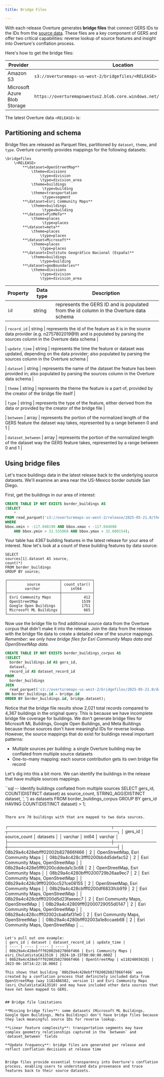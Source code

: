 ```yaml
---
title: Bridge Files

---
```


With each release Overture generates **bridge files** that connect GERS IDs to the IDs from the [source data](../attribution). These files are a key component of GERS and offer two critical capabilities: reverse lookup of source features and insight into Overture's conflation process. 

Here's how to get the bridge files:

| Provider | Location |
| ----------- | -------- |
| Amazon S3 | `s3://overturemaps-us-west-2/bridgefiles/<RELEASE>` |
| Microsoft Azure Blob Storage | `https://overturemapswestus2.blob.core.windows.net/bridgefiles/<RELEASE>` |

The latest Overture data `<RELEASE>` is: <QueryBuilder query="__OVERTURE_RELEASE/" language="text"></QueryBuilder>

## Partitioning and schema

Bridge files are released as Parquet files, partitioned by `dataset`, `theme`, and `type`. Overture currently provides mappings for the following datasets:

```
\bridgefiles
    \<RELEASE>
        **\dataset=OpenStreetMap**
            \theme=divisions
                \type=division
                \type=division_area
            \theme=buildings
                 \type=building
            \theme=transportation
                 \type=segment
        **\dataset=Esri Community Maps**
            \theme=buildings
                 \type=building
        **\dataset=PinMeTo**
            \theme=places
                 \type=places
        **\dataset=meta**
            \theme=places
                \type=places
        **\dataset=Microsoft**
            \theme=places
                \type=places
        **\dataset=Instituto Geográfico Nacional (España)**
            \theme=buildings
                \type=building
        **\dataset=geoBoundaries**
            \theme=divisions
                \type=division
                \type=division_area

```


| Property | Data type | Description |
| ---- | ---- | ---- |
| `id` | string | represents the GERS ID and is populated from the id column in the Overture data schema |

| `record_id` | string | represents the id of the feature as it is in the source data provider (e.g. n2757802019@9) and is populated by parsing the sources column in the Overture data schema |

| `update_time` | string | represents the time the feature or dataset was updated, depending on the data provider; also populated by parsing the sources column in the Overture schema |

| `dataset` | string | represents the name of the dataset the feature has been provided in; also populated by parsing the sources column in the Overture data schema |

| `theme` | string | represents the theme the feature is a part of, provided by the creator of the bridge file itself |

| `type` | string | represents the type of the feature, either derived from the data or provided by the creator of the bridge file |

| `between` | array<double> | represents the portion of the normalized length of the GERS feature the dataset way takes, represented by a range between 0 and 1 |

| `dataset_between` | array<double> | represents the portion of the normalized length of the dataset way the GERS feature takes, represented by a range between 0 and 1 |


## Using bridge files

Let's trace buildings data in the latest release back to the underlying source datasets. We'll examine an area near the US-Mexico border outside San Diego.

First, get the buildings in our area of interest:

```sql
CREATE TABLE IF NOT EXISTS border_buildings AS
(SELECT
    *
FROM read_parquet('s3://overturemaps-us-west-2/release/2025-05-21.0/theme=buildings/type=building/*')
WHERE
bbox.xmin > -117.048198 AND bbox.xmax < -117.044608
    AND bbox.ymin > 32.535068 AND bbox.ymax < 32.600154);
```

Your table has 4367 building features in the latest release for your area of interest. Now let's look at a count of these building features by data source:

```
SELECT 
sources[1].dataset AS source,
count(*)    
FROM border_buildings
GROUP BY source;
```

```
┌────────────────────────┬──────────────┐
│         source         │ count_star() │
│        varchar         │    int64     │
├────────────────────────┼──────────────┤
│ Esri Community Maps    │          412 │
│ OpenStreetMap          │         1539 │
│ Google Open Buildings  │         1751 │
│ Microsoft ML Buildings │          665 │
└────────────────────────┴──────────────┘
```

Now use the bridge file to find additional source data from the Overture corpus that didn't make it into the release. Join the data from the release with the bridge file data to create a detailed view of the source mappings. _Remember: we only have bridge files for Esri Community Maps data and OpenStreetMap data._ 

```sql
CREATE TABLE IF NOT EXISTS border_buildings_corpus AS
(SELECT
  border_buildings.id AS gers_id,
  dataset,
  record_id AS dataset_record_id
FROM
  border_buildings
JOIN 
  read_parquet('s3://overturemaps-us-west-2/bridgefiles/2025-05-21.0/dataset=*/theme=buildings/type=building/*') bridge
ON border_buildings.id = bridge.id
ORDER BY border_buildings.id, bridge.dataset);
```

Notice that the bridge file results show 2,021 total records compared to 4,367 buildings in the original query. This is because we have incomplete bridge file coverage for buildings. We don't generate bridge files for Microsoft ML Buildings, Google Open Buildings, and Meta Buildings because those sources don't have meaningful IDs for reverse lookup. However, the source mappings that do exist for buildings reveal important patterns:

- Multiple sources per building: a single Overture building may be conflated from multiple source datasets
- One-to-many mapping: each source contribution gets its own bridge file record

Let's dig into this a bit more. We can identify the buildings in the release that have multiple sources mappings. 

``sql
-- Identify buildings conflated from multiple sources
SELECT gers_id, 
       COUNT(DISTINCT dataset) as source_count,
       STRING_AGG(DISTINCT dataset, ', ') as datasets
FROM border_buildings_corpus
GROUP BY gers_id
HAVING COUNT(DISTINCT dataset) > 1;
```

There are 70 buildings with that are mapped to two data sources. 

```
┌──────────────────────────────────┬──────────────┬────────────────────────────────────┐
│             gers_id              │ source_count │              datasets              │
│             varchar              │    int64     │              varchar               │
├──────────────────────────────────┼──────────────┼────────────────────────────────────┤
│ 08b29a4c428ebfff02002b827866f466 │            2 │ OpenStreetMap, Esri Community Maps │
│ 08b29a4c428c3fff0200bb4d5defac52 │            2 │ Esri Community Maps, OpenStreetMap │
│ 08b29a4c428e5fff0200cddeda1c3c68 │            2 │ OpenStreetMap, Esri Community Maps │
│ 08b29a4c4280bfff0200729b26aa9ec7 │            2 │ Esri Community Maps, OpenStreetMap │
│ 08b29a4c428c9fff0200cc521ce08155 │            2 │ OpenStreetMap, Esri Community Maps │
│ 08b29a4c428cbfff0200df6833fcb919 │            2 │ Esri Community Maps, OpenStreetMap │
│ 08b29a4c428cbfff0200d5d23faeeec7 │            2 │ Esri Community Maps, OpenStreetMap │
│ 08b29a4c42809fff02000729055d0147 │            2 │ Esri Community Maps, OpenStreetMap │
│ 08b29a4c428ccfff02002cbabfaf31e0 │            2 │ Esri Community Maps, OpenStreetMap │
│ 08b29a4c4280bfff02003a1e8ccaeb68 │            2 │ Esri Community Maps, OpenStreetMap │
...
```

Let's pull out one example:
| gers_id | dataset | dataset_record_id | update_time |
| ---- | ---- | ---- | ---- |
| 08b29a4c428ebfff02002b827866f466 | Esri Community Maps | esri_ChulaVistaCA13510 | 2024-10-15T00:00:00.000Z |
| 08b29a4c428ebfff02002b827866f466 | OpenStreetMap | w1182486582@1 | 2023-06-16T14:22:10.000Z |

This shows that building `08b29a4c428ebfff02002b827866f466` was created by a conflation process that definitely included data from OpenStreetMap (way 1182486582, version 1) and Esri Community Maps (esri_ChulaVistaCA13510) and may have included other data sources that have not been mapped to GERS.


## Bridge file limitations

**Missing bridge files**: some datasets (Microsoft ML Buildings, Google Open Buildings, Meta Buildings) don't have bridge files because they lack meaningful source IDs for reverse lookup.

**Linear feature complexity**: transportation segments may have complex geometry relationships captured in the `between` and `dataset_between` fields

**Update frequency**: bridge files are generated per release and reflect conflation decisions at release time


Bridge files provide essential transparency into Overture's conflation process, enabling users to understand data provenance and trace features back to their source datasets.
